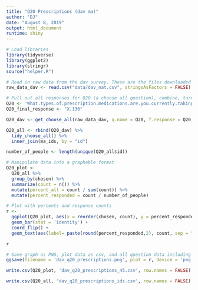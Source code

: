 ```yaml
---
title: "Q20 Prescriptions (dav ma)"
author: "DJ"
date: "August 8, 2019"
output: html_document
runtime: shiny
---
```


```r
# Load libraries
library(tidyverse)
library(ggplot2)
library(stringr)
source("helper.R")
```

```r
# Read in raw data from the dav survey. These are the files downloaded from survey monkey saved as a .csv
raw_data_dav <- read.csv("data/dav_nat.csv", stringsAsFactors = FALSE)
```

```r
# Pull out all responses for Q20 (a choose all question), combine, turn into a tidy data format for further processing then determine 'question n'
Q20 <- 'What.types.of.prescription.medications.are.you.currently.taking.for.the.health.conditions.and.symptoms.you.face...Please.select.all.that.apply.'
Q20_final_response <- "X.136"

Q20_dav <- get_choose_all(raw_data_dav, q.name = Q20, f.response = Q20_final_response)

Q20_all <- rbind(Q20_dav) %>%
  tidy_choose_all() %>%
  inner_join(ma_ids, by = "id")

number_of_people <- length(unique(Q20_all$id))
```

```r
# Manipulate data into a graphable format
Q20_plot <-
  Q20_all %>%
  group_by(chosen) %>%
  summarize(count = n()) %>%
  mutate(percent_all = count / sum(count)) %>%
  mutate(percent_responded = count / number_of_people)
```

```r
# Plot with percents and response counts
r <- 
  ggplot(Q20_plot, aes(x = reorder(chosen, count), y = percent_responded)) +
  geom_bar(stat = 'identity') +
  coord_flip() +
  geom_text(aes(label= paste(round(percent_responded,2), count, sep = "***")))

r
```

```r
# Save graph as PNG, plot data as csv, and all question data including response IDs as csv (save question n and N at end of plot file as "_x.x")
ggsave(filename = 'dav_q20_prescriptions.png', plot = r, device = 'png')

write.csv(Q20_plot, 'dav_q20_prescriptions_45.csv', row.names = FALSE)

write.csv(Q20_all, 'dav_q20_prescriptions_ids.csv', row.names = FALSE)
```
